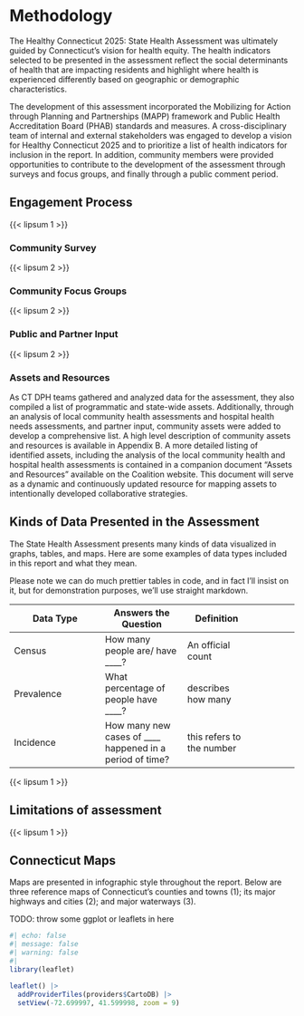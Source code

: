 # Methodology

The Healthy Connecticut 2025: State Health Assessment was
ultimately guided by Connecticut’s vision for health equity. The
health indicators selected to be presented in the assessment
reflect the social determinants of health that are impacting
residents and highlight where health is experienced differently
based on geographic or demographic characteristics.

The development of this assessment incorporated the Mobilizing
for Action through Planning and Partnerships (MAPP) framework
and Public Health Accreditation Board (PHAB) standards and
measures. A cross-disciplinary team of internal and external
stakeholders was engaged to develop a vision for Healthy
Connecticut 2025 and to prioritize a list of health indicators for
inclusion in the report. In addition, community members were
provided opportunities to contribute to the development of
the assessment through surveys and focus groups, and finally
through a public comment period.

## Engagement Process

{{< lipsum 1 >}}

### Community Survey

{{< lipsum 2 >}}

### Community Focus Groups

{{< lipsum 2 >}}

### Public and Partner Input

{{< lipsum 2 >}}

### Assets and Resources

As CT DPH teams gathered and analyzed data for the assessment,
they also compiled a list of programmatic and state-wide
assets. Additionally, through an analysis of local community
health assessments and hospital health needs assessments,
and partner input, community assets were added to develop a
comprehensive list. A high level description of community assets
and resources is available in Appendix B. A more detailed
listing of identified assets, including the analysis of the local
community health and hospital health assessments is contained
in a companion document “Assets and Resources” available on
the Coalition website. This document will serve as a dynamic
and continuously updated resource for mapping assets to
intentionally developed collaborative strategies. 

## Kinds of Data Presented in the Assessment

The State Health Assessment presents many kinds of data visualized in graphs,
tables, and maps. Here are some examples of data types included in this report
and what they mean.

:::{.callout-important}
Please note we can do much prettier tables in code, and in fact
I'll insist on it, but for demonstration purposes, we'll use straight markdown.
:::

| Data Type | Answers the Question | Definition |
|------------|-----------|---------|------|
| Census     |  How many people are/ have ____?  |    An official count   |
| Prevalence |  What percentage of people have ____? |   describes how many  |
| Incidence  |    How many new cases of ____ happened in a period of time? |     this refers to the number   |


{{< lipsum 1 >}}

## Limitations of assessment

{{< lipsum 1 >}}

## Connecticut Maps

Maps are presented in infographic style throughout the report. Below are three reference maps of Connecticut’s counties and towns
(1); its major highways and cities (2); and major waterways (3).

TODO: throw some ggplot or leaflets in here

```r
#| echo: false
#| message: false
#| warning: false
#| 
library(leaflet)

leaflet() |> 
  addProviderTiles(providers$CartoDB) |> 
  setView(-72.699997, 41.599998, zoom = 9)

```

